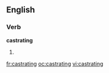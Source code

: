 ==English==

===Verb===
'''castrating'''

# {{present participle of|[[castrate]]}}

[[fr:castrating]]
[[oc:castrating]]
[[vi:castrating]]